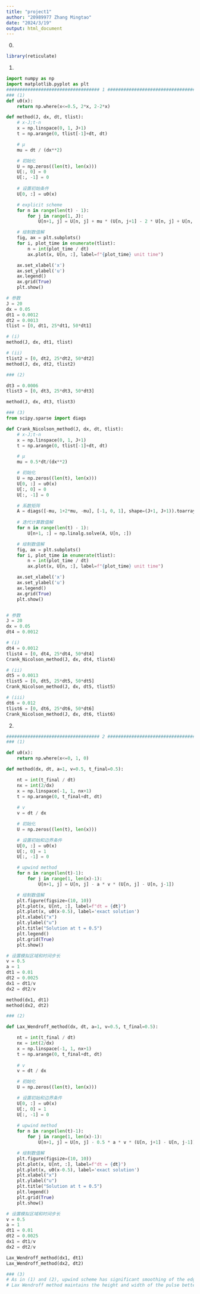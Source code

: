 ```yaml
---
title: "project1"
author: "20989977 Zhang Mingtao"
date: "2024/3/19"
output: html_document
---  
```

0.
```r
library(reticulate)
```  

1.
```python
import numpy as np
import matplotlib.pyplot as plt
################################### 1 ###################################
### (1)
def u0(x):
    return np.where(x<=0.5, 2*x, 2-2*x)

def method(J, dx, dt, tlist):
    # x-J;t-n
    x = np.linspace(0, 1, J+1)
    t = np.arange(0, tlist[-1]+dt, dt)

    # µ
    mu = dt / (dx**2)

    # 初始化
    U = np.zeros((len(t), len(x)))
    U[:, 0] = 0
    U[:, -1] = 0
    
    # 设置初始条件
    U[0, :] = u0(x)

    # explicit scheme
    for n in range(len(t) - 1):
        for j in range(1, J):
            U[n+1, j] = U[n, j] + mu * (U[n, j+1] - 2 * U[n, j] + U[n, j-1])

    # 绘制数值解
    fig, ax = plt.subplots()
    for i, plot_time in enumerate(tlist):
        n = int(plot_time / dt)
        ax.plot(x, U[n, :], label=f"{plot_time} unit time")

    ax.set_xlabel('x')
    ax.set_ylabel('u')
    ax.legend()
    ax.grid(True)
    plt.show()

# 参数
J = 20
dx = 0.05
dt1 = 0.0012
dt2 = 0.0013
tlist = [0, dt1, 25*dt1, 50*dt1]
```
```python
# (i)
method(J, dx, dt1, tlist)
```
```python
# (ii)
tlist2 = [0, dt2, 25*dt2, 50*dt2]
method(J, dx, dt2, tlist2)
```
```python
### (2)

dt3 = 0.0006
tlist3 = [0, dt3, 25*dt3, 50*dt3]

method(J, dx, dt3, tlist3)
```
```python

### (3)
from scipy.sparse import diags

def Crank_Nicolson_method(J, dx, dt, tlist):
    # x-J;t-n
    x = np.linspace(0, 1, J+1)
    t = np.arange(0, tlist[-1]+dt, dt)

    # µ
    mu = 0.5*dt/(dx**2)

    # 初始化
    U = np.zeros((len(t), len(x)))
    U[0, :] = u0(x)
    U[:, 0] = 0
    U[:, -1] = 0

    # 系数矩阵
    A = diags([-mu, 1+2*mu, -mu], [-1, 0, 1], shape=(J+1, J+1)).toarray()
    
    # 迭代计算数值解
    for n in range(len(t) - 1):
        U[n+1, :] = np.linalg.solve(A, U[n, :])

    # 绘制数值解
    fig, ax = plt.subplots()
    for i, plot_time in enumerate(tlist):
        n = int(plot_time / dt)
        ax.plot(x, U[n, :], label=f"{plot_time} unit time")

    ax.set_xlabel('x')
    ax.set_ylabel('u')
    ax.legend()
    ax.grid(True)
    plt.show()


# 参数
J = 20
dx = 0.05
dt4 = 0.0012
```
```python
# (i)
dt4 = 0.0012
tlist4 = [0, dt4, 25*dt4, 50*dt4]
Crank_Nicolson_method(J, dx, dt4, tlist4)
```
```python
# (ii)
dt5 = 0.0013
tlist5 = [0, dt5, 25*dt5, 50*dt5]
Crank_Nicolson_method(J, dx, dt5, tlist5)
```
```python
# (iii)
dt6 = 0.012
tlist6 = [0, dt6, 25*dt6, 50*dt6]
Crank_Nicolson_method(J, dx, dt6, tlist6)

```


2.
```python
################################### 2 ###################################
### (1)

def u0(x):
    return np.where(x<=0, 1, 0)

def method(dx, dt, a=1, v=0.5, t_final=0.5):

    nt = int(t_final / dt)
    nx = int(2/dx)
    x = np.linspace(-1, 1, nx+1)
    t = np.arange(0, t_final+dt, dt)
    
    # v
    v = dt / dx

    # 初始化
    U = np.zeros((len(t), len(x)))

    # 设置初始和边界条件
    U[0, :] = u0(x)
    U[:, 0] = 1
    U[:, -1] = 0

    # upwind method
    for n in range(len(t)-1):
        for j in range(1, len(x)-1):
            U[n+1, j] = U[n, j] - a * v * (U[n, j] - U[n, j-1])

    # 绘制数值解
    plt.figure(figsize=(10, 10))
    plt.plot(x, U[nt, :], label=f"dt = {dt}")
    plt.plot(x, u0(x-0.5), label='exact solution')
    plt.xlabel("x")
    plt.ylabel("u")
    plt.title("Solution at t = 0.5")
    plt.legend()
    plt.grid(True)
    plt.show()

# 设置模拟区域和时间步长
v = 0.5
a = 1
dt1 = 0.01
dt2 = 0.0025
dx1 = dt1/v
dx2 = dt2/v

method(dx1, dt1)
method(dx2, dt2)
```
```python
### (2)

def Lax_Wendroff_method(dx, dt, a=1, v=0.5, t_final=0.5):

    nt = int(t_final / dt)
    nx = int(2/dx)
    x = np.linspace(-1, 1, nx+1)
    t = np.arange(0, t_final+dt, dt)
    
    # v
    v = dt / dx

    # 初始化
    U = np.zeros((len(t), len(x)))

    # 设置初始和边界条件
    U[0, :] = u0(x)
    U[:, 0] = 1
    U[:, -1] = 0
    
    # upwind method
    for n in range(len(t)-1):
        for j in range(1, len(x)-1):
            U[n+1, j] = U[n, j] - 0.5 * a * v * (U[n, j+1] - U[n, j-1]) + 0.5 * a**2 * v**2 * (U[n, j+1] - 2 * U[n, j] + U[n, j-1])

    # 绘制数值解
    plt.figure(figsize=(10, 10))
    plt.plot(x, U[nt, :], label=f"dt = {dt}")
    plt.plot(x, u0(x-0.5), label='exact solution')
    plt.xlabel("x")
    plt.ylabel("u")
    plt.title("Solution at t = 0.5")
    plt.legend()
    plt.grid(True)
    plt.show()

# 设置模拟区域和时间步长
v = 0.5
a = 1
dt1 = 0.01
dt2 = 0.0025
dx1 = dt1/v
dx2 = dt2/v

Lax_Wendroff_method(dx1, dt1)
Lax_Wendroff_method(dx2, dt2)
```
```python

### (3)
# As in (1) and (2), upwind scheme has significant smoothing of the edges of the pulse compared with the exact solution.
# Lax Wendroff method maintains the height and width of the pulse better than the upwind scheme, but generates oscillations.

```

